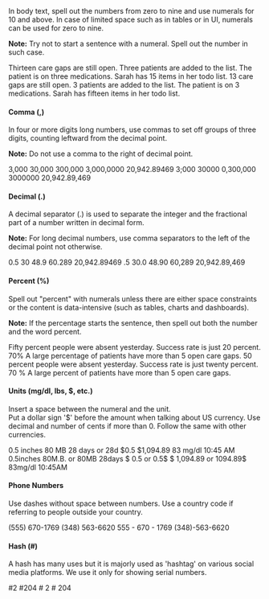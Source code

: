 <Paragraph>
  In body text, spell out the numbers from zero to nine and use numerals for 10 and above. In case of limited space such as in tables or in UI, numerals can be used for zero to nine.

  **Note:** Try not to start a sentence with a numeral. Spell out the number in such case.
</Paragraph>

<Rules>
  <DOs>
    <InlineMessage>
      <IconWrapper>Thirteen care gaps are still open.</IconWrapper>
    </InlineMessage>
    <InlineMessage>
      <IconWrapper>Three patients are added to the list.</IconWrapper>
    </InlineMessage>
    <InlineMessage>
      <IconWrapper>The patient is on three medications.</IconWrapper>
    </InlineMessage>
    <InlineMessage>
      <IconWrapper>Sarah has 15 items in her todo list.</IconWrapper>
    </InlineMessage>    
  </DOs>
  <DONTs>
    <InlineMessage>
      <IconWrapper iconType='error'>
        13 care gaps are still open.
      </IconWrapper>
    </InlineMessage>
    <InlineMessage>
      <IconWrapper iconType='error'>
        3 patients are added to the list.
      </IconWrapper>
    </InlineMessage>
    <InlineMessage>
      <IconWrapper iconType='error'>
        The patient is on 3 medications.
      </IconWrapper>
    </InlineMessage>
    <InlineMessage>
      <IconWrapper iconType='error'>
        Sarah has fifteen items in her todo list.
      </IconWrapper>
    </InlineMessage>
  </DONTs>
</Rules>
<br/>

#### Comma (,)

In four or more digits long numbers, use commas to set off groups of three digits, counting leftward from the decimal point.

**Note:** Do not use a comma to the right of decimal point.

<Rules>
  <DOs>
    <InlineMessage>
      <IconWrapper>3,000</IconWrapper>
    </InlineMessage>
    <InlineMessage>
      <IconWrapper>30,000</IconWrapper>
    </InlineMessage>
    <InlineMessage>
      <IconWrapper>300,000</IconWrapper>
    </InlineMessage>
    <InlineMessage>
      <IconWrapper>3,000,0000</IconWrapper>
    </InlineMessage>
    <InlineMessage>
      <IconWrapper>20,942.89469</IconWrapper>
    </InlineMessage>    
  </DOs>
  <DONTs>
    <InlineMessage>
      <IconWrapper iconType='error'>3;000</IconWrapper>
    </InlineMessage>
    <InlineMessage>
      <IconWrapper iconType='error'>30000</IconWrapper>
    </InlineMessage>
    <InlineMessage>
      <IconWrapper iconType='error'>0,300,000</IconWrapper>
    </InlineMessage>
    <InlineMessage>
      <IconWrapper iconType='error'>3000000</IconWrapper>
    </InlineMessage>
        <InlineMessage>
      <IconWrapper iconType='error'>20,942.89,469</IconWrapper>
    </InlineMessage>
  </DONTs>
</Rules>
<br/>

#### Decimal (.)

A decimal separator (.) is used to separate the integer and the fractional part of a number written in decimal form.

**Note:** For long decimal numbers, use comma separators to the left of the decimal point not otherwise.

<Rules>
  <DOs>
    <InlineMessage>
      <IconWrapper>0.5</IconWrapper>
    </InlineMessage>
    <InlineMessage>
      <IconWrapper>30</IconWrapper>
    </InlineMessage>
    <InlineMessage>
      <IconWrapper>48.9</IconWrapper>
    </InlineMessage>
    <InlineMessage>
      <IconWrapper>60.289</IconWrapper>
    </InlineMessage>
    <InlineMessage>
      <IconWrapper>20,942.89469</IconWrapper>
    </InlineMessage>    
  </DOs>
  <DONTs>
    <InlineMessage>
      <IconWrapper iconType='error'>.5</IconWrapper>
    </InlineMessage>
    <InlineMessage>
      <IconWrapper iconType='error'>30.0</IconWrapper>
    </InlineMessage>
    <InlineMessage>
      <IconWrapper iconType='error'>48.90</IconWrapper>
    </InlineMessage>
    <InlineMessage>
      <IconWrapper iconType='error'>60,289</IconWrapper>
    </InlineMessage>
        <InlineMessage>
      <IconWrapper iconType='error'>20,942.89,469</IconWrapper>
    </InlineMessage>
  </DONTs>
</Rules>
<br/>

#### Percent (%)

Spell out "percent" with numerals unless there are either space constraints or the content is data-intensive (such as tables, charts and dashboards).

**Note:** If the percentage starts the sentence, then spell out both the number and the word percent. 

<Rules>
  <DOs>
    <InlineMessage>
      <IconWrapper>Fifty percent people were absent yesterday.</IconWrapper>
    </InlineMessage>
    <InlineMessage>
      <IconWrapper>Success rate is just 20 percent.</IconWrapper>
    </InlineMessage>
    <InlineMessage>
      <IconWrapper>70%</IconWrapper>
    </InlineMessage>
    <InlineMessage>
      <IconWrapper>A large percentage of patients have more than 5 open care gaps.</IconWrapper>
    </InlineMessage>    
  </DOs>
  <DONTs>
    <InlineMessage>
      <IconWrapper iconType='error'>50 percent people were absent yesterday.</IconWrapper>
    </InlineMessage>
    <InlineMessage>
      <IconWrapper iconType='error'>Success rate is just twenty percent.</IconWrapper>
    </InlineMessage>
    <InlineMessage>
      <IconWrapper iconType='error'>70 %</IconWrapper>
    </InlineMessage>
        <InlineMessage>
      <IconWrapper iconType='error'>A large percent of patients have more than 5 open care gaps.</IconWrapper>
    </InlineMessage>
  </DONTs>
</Rules>
<br/>

#### Units (mg/dl, lbs, $, etc.)

Insert a space between the numeral and the unit.<br/>
Put a dollar sign '$' before the amount when talking about US currency. Use decimal and number of cents if more than 0. Follow the same with other currencies.

<Rules>
  <DOs>
    <InlineMessage>
      <IconWrapper>0.5 inches</IconWrapper>
    </InlineMessage>
    <InlineMessage>
      <IconWrapper>80 MB</IconWrapper>
    </InlineMessage>
    <InlineMessage>
      <IconWrapper>28 days or 28d</IconWrapper>
    </InlineMessage>
    <InlineMessage>
      <IconWrapper>$0.5</IconWrapper>
    </InlineMessage>
    <InlineMessage>
      <IconWrapper>$1,094.89</IconWrapper>
    </InlineMessage>
    <InlineMessage>
      <IconWrapper>83 mg/dl</IconWrapper>
    </InlineMessage>
    <InlineMessage>
      <IconWrapper>10:45 AM</IconWrapper>
    </InlineMessage>  
  </DOs>
  <DONTs>
    <InlineMessage>
      <IconWrapper iconType='error'>0.5inches</IconWrapper>
    </InlineMessage>
    <InlineMessage>
      <IconWrapper iconType='error'>80M.B. or 80MB</IconWrapper>
    </InlineMessage>
    <InlineMessage>
      <IconWrapper iconType='error'>28days</IconWrapper>
    </InlineMessage>
        <InlineMessage>
      <IconWrapper iconType='error'>$ 0.5 or 0.5$</IconWrapper>
    </InlineMessage>
    <InlineMessage>
      <IconWrapper iconType='error'>$ 1,094.89 or 1094.89$</IconWrapper>
    </InlineMessage>
    <InlineMessage>
      <IconWrapper iconType='error'>83mg/dl</IconWrapper>
    </InlineMessage>
    <InlineMessage>
      <IconWrapper iconType='error'>10:45AM</IconWrapper>
    </InlineMessage>
  </DONTs>
</Rules>
<br/>

#### Phone Numbers

Use dashes without space between numbers. Use a country code if referring to people outside your country.

<Rules>
  <DOs>
    <InlineMessage>
      <IconWrapper>(555) 670-1769</IconWrapper>
    </InlineMessage>
    <InlineMessage>
      <IconWrapper>(348) 563-6620 </IconWrapper>
    </InlineMessage>
  </DOs>
  <DONTs>
    <InlineMessage>
      <IconWrapper iconType='error'>
        555 - 670 - 1769
      </IconWrapper>
    </InlineMessage>
    <InlineMessage>
      <IconWrapper iconType='error'>
        (348)-563-6620
      </IconWrapper>
    </InlineMessage>
  </DONTs>
</Rules>
<br />

#### Hash (#)

A hash has many uses but it is majorly used as 'hashtag' on various social media platforms. We use it only for showing serial numbers.

<Rules>
  <DOs>
    <InlineMessage>
      <IconWrapper>#2</IconWrapper>
    </InlineMessage>
    <InlineMessage>
      <IconWrapper>#204</IconWrapper>
    </InlineMessage>
  </DOs>
  <DONTs>
    <InlineMessage>
      <IconWrapper iconType='error'># 2</IconWrapper>
    </InlineMessage>
    <InlineMessage>
      <IconWrapper iconType='error'># 204</IconWrapper>
    </InlineMessage>
  </DONTs>
</Rules>
<br />
